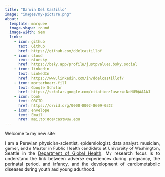 ```yaml
---
title: "Darwin Del Castillo"
image: "images/my-picture.png"
about:
  template: marquee
  image-shape: round
  image-width: 9em
  links:
    - icon: github
      text: Github
      href: https://github.com/ddelcastillof
    - icon: cloud
      text: Bluesky
      href: https://bsky.app/profile/justpvalues.bsky.social
    - icon: linkedin
      text: LinkedIn
      href: https://www.linkedin.com/in/ddelcastillof/
    - icon: mortarboard-fill
      text: Google Scholar
      href: https://scholar.google.com/citations?user=iNdNU5QAAAAJ
    - icon: book
      text: ORCID
      href: https://orcid.org/0000-0002-8609-0312
    - icon: envelope
      text: Email
      href: mailto:ddelcast@uw.edu
---
```


::: {style="text-align: justify; hyphens: auto;"}
Welcome to my new site!

I am a Peruvian physician-scientist, epidemiologist, data analyst, musician, gamer, and a Master in Public Health candidate at University of Washington, Seattle in the [Department of Global Health](https://globalhealth.washington.edu/). My research focus is to understand the link between adverse experiences during pregnancy, the perinatal period, and infancy, and the development of cardiometabolic diseases during youth and young adulthood.
:::